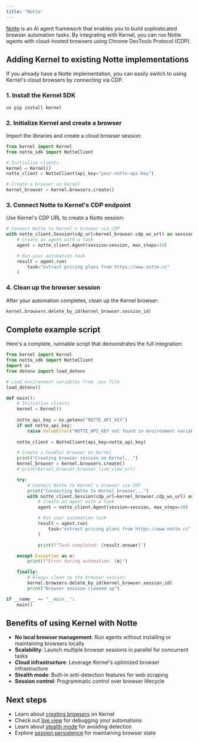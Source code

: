```yaml
---
title: "Notte"
---
```


[Notte](https://www.notte.cc/) is an AI agent framework that enables you to build sophisticated browser automation tasks. By integrating with Kernel, you can run Notte agents with cloud-hosted browsers using Chrome DevTools Protocol (CDP).

## Adding Kernel to existing Notte implementations

If you already have a Notte implementation, you can easily switch to using Kernel's cloud browsers by connecting via CDP.

### 1. Install the Kernel SDK

```bash
uv pip install kernel
```

### 2. Initialize Kernel and create a browser

Import the libraries and create a cloud browser session:

```python
from kernel import Kernel
from notte_sdk import NotteClient

# Initialize clients
kernel = Kernel()
notte_client = NotteClient(api_key="your-notte-api-key")

# Create a browser on Kernel
kernel_browser = kernel.browsers.create()
```

### 3. Connect Notte to Kernel's CDP endpoint

Use Kernel's CDP URL to create a Notte session:

```python
# Connect Notte to Kernel's browser via CDP
with notte_client.Session(cdp_url=kernel_browser.cdp_ws_url) as session:
    # Create an agent with a task
    agent = notte_client.Agent(session=session, max_steps=10)

    # Run your automation task
    result = agent.run(
        task="extract pricing plans from https://www.notte.cc"
    )
```

### 4. Clean up the browser session

After your automation completes, clean up the Kernel browser:

```python
kernel.browsers.delete_by_id(kernel_browser.session_id)
```

## Complete example script

Here's a complete, runnable script that demonstrates the full integration:

```python
from kernel import Kernel
from notte_sdk import NotteClient
import os
from dotenv import load_dotenv

# Load environment variables from .env file
load_dotenv()

def main():
    # Initialize clients
    kernel = Kernel()
    
    notte_api_key = os.getenv("NOTTE_API_KEY")
    if not notte_api_key:
        raise ValueError("NOTTE_API_KEY not found in environment variables")
    
    notte_client = NotteClient(api_key=notte_api_key)

    # Create a headful browser on Kernel
    print("Creating browser session on Kernel...")
    kernel_browser = kernel.browsers.create()
    # print(kernel_browser.browser_live_view_url)

    try:
        # Connect Notte to Kernel's browser via CDP
        print("Connecting Notte to Kernel browser...")
        with notte_client.Session(cdp_url=kernel_browser.cdp_ws_url) as session:
            # Create an agent with a task
            agent = notte_client.Agent(session=session, max_steps=10)

            # Run your automation task
            result = agent.run(
                task="extract pricing plans from https://www.notte.cc"
            )

            print(f"Task completed: {result.answer}")

    except Exception as e:
        print(f"Error during automation: {e}")

    finally:
        # Always clean up the browser session
        kernel.browsers.delete_by_id(kernel_browser.session_id)
        print("Browser session cleaned up")

if __name__ == "__main__":
    main()
```

## Benefits of using Kernel with Notte

- **No local browser management**: Run agents without installing or maintaining browsers locally
- **Scalability**: Launch multiple browser sessions in parallel for concurrent tasks
- **Cloud infrastructure**: Leverage Kernel's optimized browser infrastructure
- **Stealth mode**: Built-in anti-detection features for web scraping
- **Session control**: Programmatic control over browser lifecycle

## Next steps

- Learn about [creating browsers](/browsers/create-a-browser) on Kernel
- Check out [live view](/browsers/live-view) for debugging your automations
- Learn about [stealth mode](/browsers/stealth) for avoiding detection
- Explore [session persistence](/browsers/persistence) for maintaining browser state
